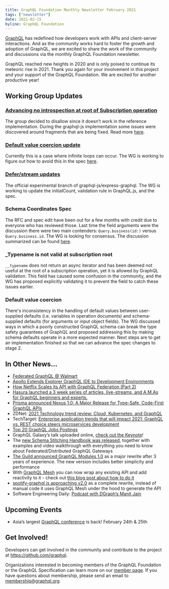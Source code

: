 ```yaml
---
title: GraphQL Foundation Monthly Newsletter February 2021
tags: ["newsletter"]
date: 2021-02-15
byline: GraphQL Foundation
---
```


[GraphQL](/) has redefined how developers work with APIs and client-server
interactions. And as the community works hard to foster the growth and adoption
of GraphQL, we are excited to share the work of the community and discussions
via the monthly GraphQL Foundation newsletter.

GraphQL reached new heights in 2020 and is only poised to continue its meteoric
rise in 2021. Thank you again for your involvement in this project and your
support of the GraphQL Foundation. We are excited for another productive year!

## Working Group Updates

### [Advancing no introspection at root of Subscription operation](https://github.com/graphql/graphql-spec/pull/776)

The group decided to disallow since it doesn’t work in the reference
implementation. During the graphql-js implementation some issues were discovered
around fragments that are being fixed. Read more
[here](https://github.com/graphql/graphql-spec/pull/776).

### [Default value coercion update](https://github.com/graphql/graphql-spec/pull/793)

Currently this is a case where infinite loops can occur. The WG is working to
figure out how to avoid this in the spec
[here](https://github.com/graphql/graphql-spec/pull/793#issuecomment-738736539).

### [Defer/stream updates](https://github.com/graphql/graphql-spec/blob/main/rfcs/DeferStream.md)

The official experimental branch of graphql-js/express-graphql. The WG is
working to update the initialCount, validation rule in GraphQL.js, and the spec.

### Schema Coordinates Spec

The RFC and spec edit have been out for a few months with credit due to everyone
who has reviewed those. Last time the field arguments were the discussion there
were two main contenders: `Query.business(id:)` versus `Query.business.id`. The
WG is looking for consensus. The discussion summarized can be found
[here](https://github.com/graphql/graphql-spec/pull/746#issuecomment-740914167).

### \_Typename is not valid at subscription root

`__typename` does not return an async iterator and has been deemed not useful at
the root of a subscription operation, yet it is allowed by GraphQL validation.
This field has caused some confusion in the community, and the WG has proposed
explicitly validating it to prevent the field to catch these issues earlier.

### Default value coercion

There's inconsistency in the handling of default values between user-supplied
defaults (i.e. variables in operation documents) and schema-supplied defaults
(for arguments or input object fields). The WG discussed ways in which a poorly
constructed GraphQL schema can break the type safety guarantees of GraphQL and
proposed addressing this by making schema defaults operate in a more expected
manner. Next steps are to get an implementation finished so that we can advance
the spec changes to stage 2.

## In Other News...

- [Federated GraphQL @ Walmart](https://medium.com/walmartglobaltech/federated-graphql-walmart-bfc85c2553de)
- [Apollo Extends Explorer GraphQL IDE to Development Environments](https://thenewstack.io/apollo-extends-explorer-graphql-ide-to-development-environments/)
- [How Netflix Scales its API with GraphQL Federation (Part 2)](https://netflixtechblog.com/how-netflix-scales-its-api-with-graphql-federation-part-2-bbe71aaec44a)
- [Hasura launched a 3 week series of articles, live-streams, and A.M.As for GraphQL beginners and experts.](https://hasura.io/blog/graphql-january-with-hasura/)
- [Prisma announced Nexus 1.0: A Major Release for Type-Safe, Code-First GraphQL APIs](https://www.prisma.io/blog/announcing-the-release-of-nexus-schema-v1-b5eno5g08d0b)
- ZDNet:
  [2021 Technology trend review: Cloud, Kubernetes, and GraphQL](https://zdnet.com/article/2021-technology-trend-review-part-1-blockchain-cloud-open-source/)
- TechTarget:
  [Enterprise application trends that will impact 2021: GraphQL vs. REST choice steers microservices development](https://searchapparchitecture.techtarget.com/feature/Enterprise-application-trends-that-will-impact)
- [Top 20 GraphQL Jobs Postings](https://www.dice.com/jobs/q-GraphQL-jobs)
- GraphQL Galaxy’s talk uploaded online,
  [check out the Keynote](https://youtu.be/mfg6ZJ2GGRc)!
- The
  [new Schema Stitching Handbook was released](https://the-guild.dev/blog/a-new-year-for-schema-stitching),
  together with examples and video walkthrough with everything you need to know
  about Federated/Distributed GraphQL Gateways
- [The Guild announced GraphQL Modules 1.0](https://the-guild.dev/blog/graphql-modules-v1)
  as a major rewrite after 3 years of experience. The new version includes
  better simplicity and performance
- With [GraphQL Mesh](https://graphql-mesh.com/) you can now wrap any existing
  API and add reactivity to it - check out
  [this blog post about how to do it](https://the-guild.dev/blog/add-reactivity-to-an-existing-source)
- [spotify-graphql is approaching v2.0](https://twitter.com/whereischarly/status/1349467930166239232?s=20)
  as a complete rewrite, instead of manual code it uses GraphQL Mesh under the
  hood to generate the API
- Software Engineering Daily:
  [Podcast with DGraph’s Manit Jain](https://softwareengineeringdaily.com/2021/01/19/dgraph-native-graphql-database-with-manish-jain/)

## Upcoming Events

- Asia’s largest [GraphQL conference](https://graphql.asia/) is back! February
  24th & 25th

## Get Involved!

Developers can get involved in the community and contribute to the project at
https://github.com/graphql.

Organizations interested in becoming members of the GraphQL Foundation or the
GraphQL Specification can learn more on our [member page](/foundation/join). If
you have questions about membership, please send an email to
membership@graphql.org.
